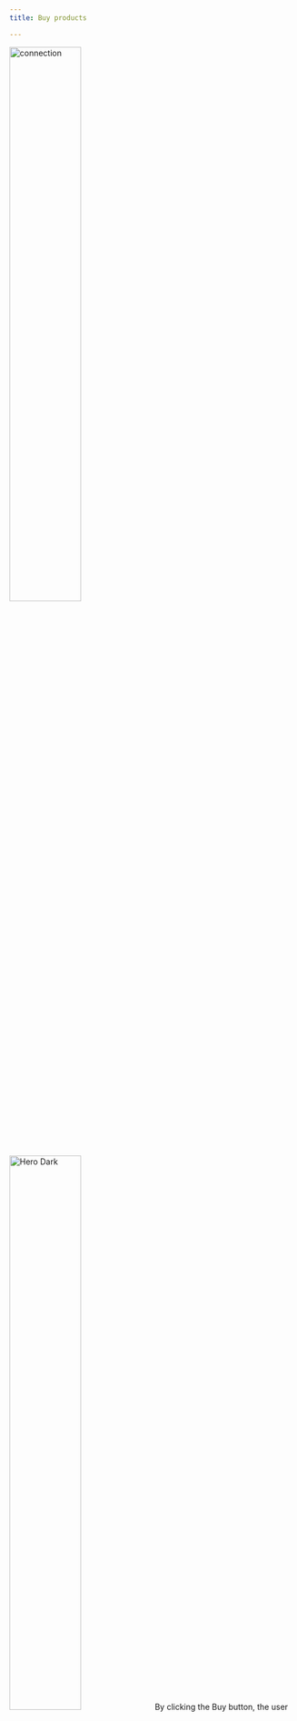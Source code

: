 ```yaml
---
title: Buy products

---
```




<Steps>
  <Step title="Select transaction type ">
   <img
  className="block dark:hidden"
  src="/images/app-img/buy.png" width="50%"
  alt="connection"
/>
<img
  className="hidden dark:block"
  src="/images/app-img/buy-b.png" width="50%"
  alt="Hero Dark"
/>
  By clicking the Buy button, the user will be prompted to grant permission to access their device location. They should choose the option to allow access "while using the app". After granting this permission, the prompt to allow access to the location will not appear again in future sessions.


Clicking on the Buy option will take the user to the Choose product page.




  </Step>
  <Step title="Choose product">
     <img
  className="block dark:hidden"
  src="/images/app-img/chooseproduct.png"
  alt="connection"
/>
<img
  className="hidden dark:block"
  src="/images/app-img/chooseproduct-b.png"
  alt="Hero Dark"
/>
   By clicking the Buy option, the user will be directed to the Choose product page where we can select one of the available products.


**Note:**  _Products are mapped against the supply chain. Based on the supply chains this product will list on Choose product page._

  </Step>

  <Step title="Add Quantity and Base price">
   <img
  className="block dark:hidden"
  src="/images/app-img/qty.png" width="50%"
  alt="connection"
/>
<img
  className="hidden dark:block"
  src="/images/app-img/qty-b.png" width="50%"
  alt="Hero Dark"
/>
  Upon selecting a product, the user will be taken to the next page where they can enter the quantity and base price for the chosen product. 
  </Step>
  <Step title="Add another product">
   <img
  className="block dark:hidden"
  src="/images/app-img/addpro.png" width="50%"
  alt="connection"
/>
<img
  className="hidden dark:block"
  src="/images/app-img/addpro-b.png" width="50%"
  alt="Hero Dark"
/>
 On the same page, we will have Add another product option to add multiple products. 
When we click on the Add another product option, it will list all products with status.

**Note:**  _We can not add another product without adding the Quantity and base price for the selected products._
  </Step>


  <Step title="Product details">
   <img
  className="block dark:hidden"
  src="/images/app-img/prodetails.png" width="50%"
  alt="connection"
/>
<img
  className="hidden dark:block"
  src="/images/app-img/prodetails-b.png" width="50%"
  alt="Hero Dark"
/>
 Select the product through Add another product option and add Quantity, Base price details. While clicking on each product it will expand and display the Premium, Price details.
  </Step>

    <Step title="Premium verification">
   <img
  className="block dark:hidden"
  src="/images/app-img/premium.png" width="50%"
  alt="connection"
/>
<img
  className="hidden dark:block"
  src="/images/app-img/premium-b.png" width="50%"
  alt="Hero Dark"
/>
While clicking on the **Next** button it will navigate to the Premium verification page.
By scanning NFC cards it will share data and transactions with others for the purpose of traceability and storytelling


Without NFC card also we can continue with the transactions through the **"No card"** option

  </Step>

</Steps>




